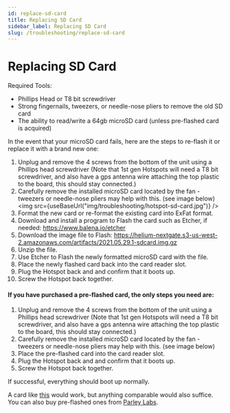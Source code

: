 ```yaml
---
id: replace-sd-card
title: Replacing SD Card
sidebar_label: Replacing SD Card
slug: /troubleshooting/replace-sd-card
---
```



# Replacing SD Card

Required Tools:

- Phillips Head or T8 bit screwdriver
- Strong fingernails, tweezers, or needle-nose pliers to remove the old SD card
- The ability to read/write a 64gb microSD card (unless pre-flashed card is
  acquired)

In the event that your microSD card fails, here are the steps to re-flash it or
replace it with a brand new one:

1. Unplug and remove the 4 screws from the bottom of the unit using a Phillips
   head screwdriver (Note that 1st gen Hotspots will need a T8 bit screwdriver,
   and also have a gps antenna wire attaching the top plastic to the board, this
   should stay connected.)
2. Carefully remove the installed microSD card located by the fan - tweezers or
   needle-nose pliers may help with this. (see image below)
   <img src={useBaseUrl("img/troubleshooting/hotspot-sd-card.jpg")} />
3. Format the new card or re-format the existing card into ExFat format.
4. Download and install a program to Flash the card such as Etcher, if needed:
   https://www.balena.io/etcher
5. Download the image file to Flash:
   https://helium-nextgate.s3-us-west-2.amazonaws.com/artifacts/2021.05.29.1-sdcard.img.gz
6. Unzip the file.
7. Use Etcher to Flash the newly formatted microSD card with the file.
8. Place the newly flashed card back into the card reader slot.
9. Plug the Hotspot back and and confirm that it boots up.
10. Screw the Hotspot back together.

#### If you have purchased a pre-flashed card, the only steps you need are:

1. Unplug and remove the 4 screws from the bottom of the unit using a Phillips
   head screwdriver (Note that 1st gen Hotspots will need a T8 bit screwdriver,
   and also have a gps antenna wire attaching the top plastic to the board, this
   should stay connected.)
2. Carefully remove the installed microSD card located by the fan - tweezers or
   needle-nose pliers may help with this. (see image below)
3. Place the pre-flashed card into the card reader slot.
4. Plug the Hotspot back and and confirm that it boots up.
5. Screw the Hotspot back together.

If successful, everything should boot up normally.

A card like
[this](https://www.amazon.com/gp/product/B07FCMBLV6/ref=ppx_yo_dt_b_asin_title_o06_s00?ie=UTF8&psc=1)
would work, but anything comparable would also suffice.  
You can also buy pre-flashed ones from
[Parley Labs](https://shop.parleylabs.com/collections/mine-hnt/products/sandisk-64gb-extreme-microsdxc-with-helium-firmware).
